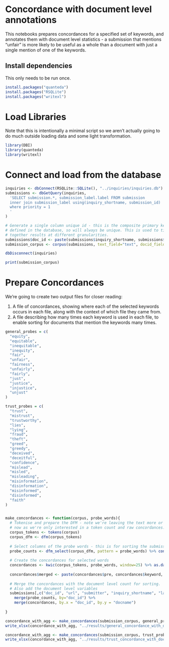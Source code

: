 # Concordance with document level annotations

This notebooks prepares concordances for a specified set of keywords, and annotates
them with document level statistics - a submission that mentions "unfair" is
more likely to be useful as a whole than a document with just a single mention
of one of the keywords.

## Install dependencies

This only needs to be run once.

```r
install.packages("quanteda")
install.packages("RSQLite")
install.packages("writexl")
```

# Load Libraries

Note that this is intentionally a minimal script so we aren't actually going
to do much outside loading data and some light transformation.

```r
library(DBI)
library(quanteda)
library(writexl)
```
# Connect and load from the database

```r
inquiries <- dbConnect(RSQLite::SQLite(), "../inquiries/inquiries.db")
submissions <- dbGetQuery(inquiries, 
  'SELECT submission.*, submission_label.label FROM submission
  inner join submission_label using(inquiry_shortname, submission_id)
  where priority = 1
  '
)

# Generate a single column unique id - this is the composite primary key
# defined in the database, so will always be unique. This is used to tie
# together results at different granularities.
submissions$doc_id <- paste(submissions$inquiry_shortname, submissions$submission_id)
submission_corpus <- corpus(submissions, text_field="text", docid_field = "doc_id")

dbDisconnect(inquiries)

print(submission_corpus)
```

# Prepare Concordances

We're going to create two output files for closer reading:

1. A file of concordances, showing where each of the selected keywords occurs
in each file, along with the context of which file they came from.
2. A file describing how many times each keyword is used in each file, to enable
sorting for documents that mention the keywords many times. 

```r
general_probes = c(
  "equity",
  "equitable",
  "inequitable",
  "inequity",
  "fair",
  "unfair",
  "fairness",
  "unfairly",
  "fairly",
  "just",
  "justice",
  "injustice",
  "unjust"  
)

trust_probes = c(
  "trust",
  "mistrust",
  "trustworthy",
  "lies",
  "lying",
  "fraud",
  "theft",
  "greed",
  "greedy",
  "deceived",
  "deceitful",
  "confidence",
  "mislead",
  "misled",
  "misleading",
  "misinformation",
  "disinformation",
  "misinformed",
  "disinformed",
  "faith"
)


make_concordances <- function(corpus, probe_words){
  # Tokenise and prepare the DFM - note we're leaving the text more or less for
  # now as we're only interested in a token count and raw concordances.
  corpus_tokens <- tokens(corpus)
  corpus_dfm <- dfm(corpus_tokens)
  
  # Select columns of the probe words - this is for sorting the submissions table.
  probe_counts <- dfm_select(corpus_dfm, pattern = probe_words) %>% convert(to = "data.frame")
  
  # Create the concordances for selected words
  concordances <- kwic(corpus_tokens, probe_words, window=25) %>% as.data.frame()
  
  concordances$merged <- paste(concordances$pre, concordances$keyword, concordances$post)
  
  # Merge the concordances with the document level count for sorting.
  # Also add the document level variables
  submissions[,c("doc_id", "url", "submitter", "inquiry_shortname", "label")] %>%
    merge(probe_counts, by="doc_id") %>%
    merge(concordances, by.x = "doc_id", by.y = "docname")
  
}

concordance_with_agg <- make_concordances(submission_corpus, general_probes)
write_xlsx(concordance_with_agg, "../results/general_concordance_with_doc_agg.xlsx")

concordance_with_agg <- make_concordances(submission_corpus, trust_probes)
write_xlsx(concordance_with_agg, "../results/trust_concordance_with_doc_agg.xlsx")

```

```



```


